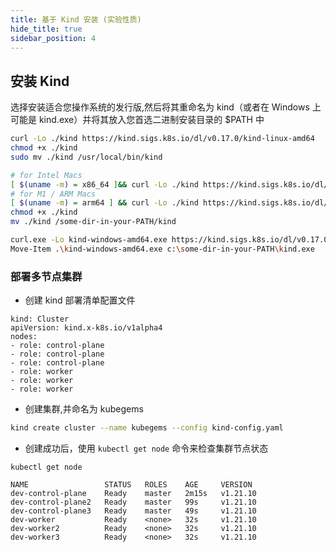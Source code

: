 ```yaml
---
title: 基于 Kind 安装 (实验性质)
hide_title: true
sidebar_position: 4
---
```



##  安装 Kind 

选择安装适合您操作系统的发行版,然后将其重命名为 kind（或者在 Windows 上可能是 kind.exe）并将其放入您首选二进制安装目录的 $PATH 中

<Tabs>
  <TabItem value="Linux" label="Linux" default>

```bash
curl -Lo ./kind https://kind.sigs.k8s.io/dl/v0.17.0/kind-linux-amd64
chmod +x ./kind
sudo mv ./kind /usr/local/bin/kind
```
  </TabItem>
  <TabItem value="MacOS" label="MacOS">

```bash
# for Intel Macs
[ $(uname -m) = x86_64 ]&& curl -Lo ./kind https://kind.sigs.k8s.io/dl/v0.17.0/kind-darwin-amd64
# for M1 / ARM Macs
[ $(uname -m) = arm64 ] && curl -Lo ./kind https://kind.sigs.k8s.io/dl/v0.17.0/kind-darwin-arm64
chmod +x ./kind
mv ./kind /some-dir-in-your-PATH/kind
```
  </TabItem>
  <TabItem value="Windows" label="Windows">

```bash
curl.exe -Lo kind-windows-amd64.exe https://kind.sigs.k8s.io/dl/v0.17.0/kind-windows-amd64
Move-Item .\kind-windows-amd64.exe c:\some-dir-in-your-PATH\kind.exe
```
  </TabItem>
</Tabs> 

### 部署多节点集群

- 创建 kind 部署清单配置文件

```
kind: Cluster
apiVersion: kind.x-k8s.io/v1alpha4
nodes:
- role: control-plane
- role: control-plane
- role: control-plane
- role: worker
- role: worker
- role: worker
```

- 创建集群,并命名为 kubegems

```bash
kind create cluster --name kubegems --config kind-config.yaml
```

- 创建成功后，使用 `kubectl get node` 命令来检查集群节点状态

```
kubectl get node

NAME                 STATUS   ROLES    AGE     VERSION
dev-control-plane    Ready    master   2m15s   v1.21.10
dev-control-plane2   Ready    master   99s     v1.21.10
dev-control-plane3   Ready    master   49s     v1.21.10
dev-worker           Ready    <none>   32s     v1.21.10
dev-worker2          Ready    <none>   32s     v1.21.10
dev-worker3          Ready    <none>   32s     v1.21.10
```